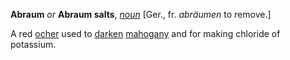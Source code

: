 '''Abraum''' ''or'' '''Abraum salts''', ''[[noun (part of speech)|noun]]'' [Ger., fr. ''abr&auml;umen'' to remove.]

A red [[ocher]] used to [[darken]] [[mahogany]] and for making chloride of potassium.